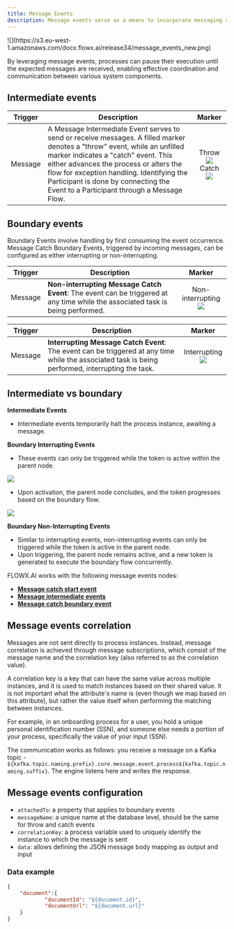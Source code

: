 ```yaml
---
title: Message Events
description: Message events serve as a means to incorporate messaging capabilities into business process modeling. These events are specifically designed to capture the interaction between different process participants by referencing messages. 
---
```


<Frame>
![](https://s3.eu-west-1.amazonaws.com/docx.flowx.ai/release34/message_events_new.png)
</Frame>

By leveraging message events, processes can pause their execution until the expected messages are received, enabling effective coordination and communication between various system components.



## Intermediate events

| Trigger | Description                                                                                                                                                                                                                                                                                                                                    |                                                                                                                    Marker                                                                                                                    |
| ------- | ---------------------------------------------------------------------------------------------------------------------------------------------------------------------------------------------------------------------------------------------------------------------------------------------------------------------------------------------- | :------------------------------------------------------------------------------------------------------------------------------------------------------------------------------------------------------------------------------------------: |
| Message | A Message Intermediate Event serves to send or receive messages. A filled marker denotes a "throw" event, while an unfilled marker indicates a "catch" event. This either advances the process or alters the flow for exception handling. Identifying the Participant is done by connecting the Event to a Participant through a Message Flow. | Throw ![](https://s3.eu-west-1.amazonaws.com/docx.flowx.ai/building-blocks/node/throw_message_event.png#center) Catch ![](https://s3.eu-west-1.amazonaws.com/docx.flowx.ai/building-blocks/node/message_catch_intermediate_event.png#center) |
 
## Boundary events

Boundary Events involve handling by first consuming the event occurrence. Message Catch Boundary Events, triggered by incoming messages, can be configured as either interrupting or non-interrupting.

| Trigger | Description                                                                                                                    |                                                                  Marker                                                                  |
| ------- | ------------------------------------------------------------------------------------------------------------------------------ | :--------------------------------------------------------------------------------------------------------------------------------------: |
| Message | **Non-interrupting Message Catch Event**: The event can be triggered at any time while the associated task is being performed. | Non-interrupting ![](https://s3.eu-west-1.amazonaws.com/docx.flowx.ai/building-blocks/node/%20message_catch_non_interrupting.png#center) |



| Trigger | Description                                                                                                                                       |                                                               Marker                                                                |
| ------- | ------------------------------------------------------------------------------------------------------------------------------------------------- | :---------------------------------------------------------------------------------------------------------------------------------: |
| Message | **Interrupting Message Catch Event**: The event can be triggered at any time while the associated task is being performed, interrupting the task. | Interrupting ![](https://s3.eu-west-1.amazonaws.com/docx.flowx.ai/building-blocks/node/message_catch_interrupting_event.png#center) |
                                                                                                                                     



## Intermediate vs boundary

**Intermediate Events**

- Intermediate events temporarily halt the process instance, awaiting a message.

**Boundary Interrupting Events**

- These events can only be triggered while the token is active within the parent node.

![](https://s3.eu-west-1.amazonaws.com/docx.flowx.ai/release34/token_interrupting.png)

- Upon activation, the parent node concludes, and the token progresses based on the boundary flow.

![](https://s3.eu-west-1.amazonaws.com/docx.flowx.ai/release34/token_intterrupting_exec.png)

**Boundary Non-Interrupting Events**

- Similar to interrupting events, non-interrupting events can only be triggered while the token is active in the parent node.
- Upon triggering, the parent node remains active, and a new token is generated to execute the boundary flow concurrently.																	


FLOWX.AI works with the following message events nodes:

* [**Message catch start event**](./message-catch-start-event) 
* [**Message intermediate events**](./message-intermediate/)
* [**Message catch boundary event**](./message-catch-boundary-event)


## Message events correlation

Messages are not sent directly to process instances. Instead, message correlation is achieved through message subscriptions, which consist of the message name and the correlation key (also referred to as the correlation value).

<Info>
A correlation key is a key that can have the same value across multiple instances, and it is used to match instances based on their shared value. It is not important what the attribute's name is (even though we map based on this attribute), but rather the value itself when performing the matching between instances.

For example, in an onboarding process for a user, you hold a unique personal identification number (SSN), and someone else needs a portion of your process, specifically the value of your input (SSN).
</Info>

The communication works as follows: you receive a message on a Kafka topic - `${kafka.topic.naming.prefix}.core.message.event.process${kafka.topic.naming.suffix}`. The engine listens here and writes the response.

## Message events configuration

* `attachedTo`: a property that applies to boundary events
* `messageName`: a unique name at the database level, should be the same for throw and catch events
* `correlationKey`: a process variable used to uniquely identify the instance to which the message is sent
* `data`: allows defining the JSON message body mapping as output and input

### Data example

```json
{
	"document":{
			"documentId": "${document.id}",
			"documentUrl": "${document.url}"
	}
}
```


